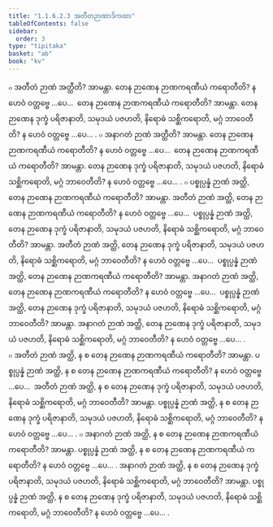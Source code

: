 ```yaml
---
title: "1.1.6.2.3 အတီတဉာဏာဒိကထာ"
tableOfContents: false
sidebar:
  order: 3
type: "tipitaka"
basket: "ab"
book: "kv"
---
```



<DynamicBreadcrumb />

<Division number="290" book="kv" e="ch" v="32" p="104">

<Paragraph number="674" book="kv">
๐ အတီတံ ဉာဏံ အတ္ထီတိ? အာမန္တာ. တေန ဉာဏေန ဉာဏကရဏီယံ ကရောတီတိ? န ဟေဝံ ဝတ္တဗ္ဗေ …ပေ…  တေန ဉာဏေန ဉာဏကရဏီယံ ကရောတီတိ? အာမန္တာ. တေန ဉာဏေန ဒုက္ခံ ပရိဇာနာတိ, သမုဒယံ ပဇဟတိ, နိရောဓံ သစ္ဆိကရောတိ, မဂ္ဂံ ဘာဝေတီတိ? န ဟေဝံ ဝတ္တဗ္ဗေ …ပေ… .
</Paragraph>

<Paragraph number="675" book="kv">
๐ အနာဂတံ ဉာဏံ အတ္ထီတိ? အာမန္တာ. တေန ဉာဏေန ဉာဏကရဏီယံ ကရောတီတိ? န ဟေဝံ ဝတ္တဗ္ဗေ …ပေ…  တေန ဉာဏေန ဉာဏကရဏီယံ ကရောတီတိ? အာမန္တာ. တေန ဉာဏေန ဒုက္ခံ ပရိဇာနာတိ, သမုဒယံ ပဇဟတိ, နိရောဓံ သစ္ဆိကရောတိ, မဂ္ဂံ ဘာဝေတီတိ? န ဟေဝံ ဝတ္တဗ္ဗေ …ပေ… .
</Paragraph>

<Paragraph number="676" book="kv">
๐ ပစ္စုပ္ပန္နံ ဉာဏံ အတ္ထိ, တေန ဉာဏေန ဉာဏကရဏီယံ ကရောတီတိ? အာမန္တာ. အတီတံ ဉာဏံ အတ္ထိ, တေန ဉာဏေန ဉာဏကရဏီယံ ကရောတီတိ? န ဟေဝံ ဝတ္တဗ္ဗေ …ပေ…  ပစ္စုပ္ပန္နံ ဉာဏံ အတ္ထိ, တေန ဉာဏေန ဒုက္ခံ ပရိဇာနာတိ, သမုဒယံ ပဇဟတိ, နိရောဓံ သစ္ဆိကရောတိ, မဂ္ဂံ ဘာဝေတီတိ? အာမန္တာ. အတီတံ ဉာဏံ အတ္ထိ, တေန ဉာဏေန ဒုက္ခံ ပရိဇာနာတိ, သမုဒယံ ပဇဟတိ, နိရောဓံ သစ္ဆိကရောတိ, မဂ္ဂံ ဘာဝေတီတိ? န ဟေဝံ ဝတ္တဗ္ဗေ …ပေ…  ပစ္စုပ္ပန္နံ ဉာဏံ အတ္ထိ, တေန ဉာဏေန ဉာဏကရဏီယံ ကရောတီတိ? အာမန္တာ. အနာဂတံ ဉာဏံ အတ္ထိ, တေန ဉာဏေန ဉာဏကရဏီယံ ကရောတီတိ? န ဟေဝံ ဝတ္တဗ္ဗေ …ပေ…  ပစ္စုပ္ပန္နံ ဉာဏံ အတ္ထိ, တေန ဉာဏေန ဒုက္ခံ ပရိဇာနာတိ, သမုဒယံ ပဇဟတိ, နိရောဓံ သစ္ဆိကရောတိ, မဂ္ဂံ ဘာဝေတီတိ? အာမန္တာ. အနာဂတံ ဉာဏံ အတ္ထိ, တေန ဉာဏေန ဒုက္ခံ ပရိဇာနာတိ, သမုဒယံ ပဇဟတိ, နိရောဓံ သစ္ဆိကရောတိ, မဂ္ဂံ ဘာဝေတီတိ? န ဟေဝံ ဝတ္တဗ္ဗေ …ပေ… .
</Paragraph>

<Paragraph number="677" book="kv">
๐ အတီတံ ဉာဏံ အတ္ထိ, န စ တေန ဉာဏေန ဉာဏကရဏီယံ ကရောတီတိ? အာမန္တာ. ပစ္စုပ္ပန္နံ ဉာဏံ အတ္ထိ, န စ တေန ဉာဏေန ဉာဏကရဏီယံ ကရောတီတိ? န ဟေဝံ ဝတ္တဗ္ဗေ …ပေ…  အတီတံ ဉာဏံ အတ္ထိ, န စ တေန ဉာဏေန ဒုက္ခံ ပရိဇာနာတိ, သမုဒယံ ပဇဟတိ, နိရောဓံ သစ္ဆိကရောတိ, မဂ္ဂံ ဘာဝေတီတိ? အာမန္တာ. ပစ္စုပ္ပန္နံ ဉာဏံ အတ္ထိ, န စ တေန ဉာဏေန ဒုက္ခံ ပရိဇာနာတိ, သမုဒယံ ပဇဟတိ, နိရောဓံ သစ္ဆိကရောတိ, မဂ္ဂံ ဘာဝေတီတိ? န ဟေဝံ ဝတ္တဗ္ဗေ …ပေ… .
</Paragraph>

<Paragraph number="678" book="kv">
๐ အနာဂတံ ဉာဏံ အတ္ထိ, န စ တေန ဉာဏေန ဉာဏကရဏီယံ ကရောတီတိ? အာမန္တာ. ပစ္စုပ္ပန္နံ ဉာဏံ အတ္ထိ, န စ တေန ဉာဏေန ဉာဏကရဏီယံ ကရောတီတိ? န ဟေဝံ ဝတ္တဗ္ဗေ …ပေ… . အနာဂတံ ဉာဏံ အတ္ထိ, န စ တေန ဉာဏေန ဒုက္ခံ ပရိဇာနာတိ, သမုဒယံ ပဇဟတိ, နိရောဓံ သစ္ဆိကရောတိ, မဂ္ဂံ ဘာဝေတီတိ? အာမန္တာ. ပစ္စုပ္ပန္နံ ဉာဏံ အတ္ထိ, န စ တေန ဉာဏေန ဒုက္ခံ ပရိဇာနာတိ, သမုဒယံ ပဇဟတိ, နိရောဓံ သစ္ဆိကရောတိ, မဂ္ဂံ ဘာဝေတီတိ? န ဟေဝံ ဝတ္တဗ္ဗေ …ပေ… .
</Paragraph>
</Division>